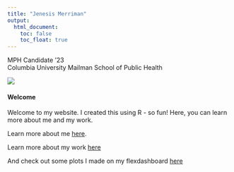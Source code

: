 ```yaml
---
title: "Jenesis Merriman"
output: 
  html_document:
    toc: false
    toc_float: true
---
```


MPH Candidate '23 <br>
Columbia University Mailman School of Public Health

![](https://media.giphy.com/media/n4HrDYr78CEFuXpGNp/giphy.gif)

#### Welcome

Welcome to my website. I created this using R - so fun! Here, you can learn more about me and my work.

Learn more about me [here](about.html).

Learn more about my work [here](experience.html)

And check out some plots I made on my flexdashboard [here](dashboard.html)